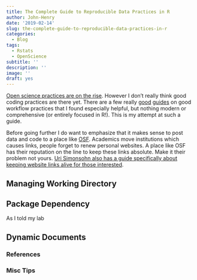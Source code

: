 ```yaml
---
title: The Complete Guide to Reproducible Data Practices in R
author: John-Henry
date: '2019-02-14'
slug: the-complete-guide-to-reproducible-data-practices-in-r
categories:
  - Blog
tags:
  - Rstats
  - OpenScience
subtitle: ''
description: ''
image: ''
draft: yes
---
```


[Open science practices are on the rise](https://youtu.be/tK03lp47w-I). However I don't really think good coding practices are there yet. There are a few really [good](https://www.tidyverse.org/articles/2017/12/workflow-vs-script/) [guides](https://web.stanford.edu/~gentzkow/research/CodeAndData.pdf) on good workflow practices that I found especially helpful, but nothing modern or comprehensive (or entirely focused in R!). This is my attempt at such a guide.

Before going further I do want to emphasize that it makes sense to post data and code to a place like [OSF](osf.io). Academics move institutions which causes links, people forget to renew personal websites. A place like OSF has their reputation on the line to keep these links absolute. Make it their problem not yours. [Uri Simonsohn also has a guide specifically about keeping website links alive for those interested](http://datacolada.org/34).


## Managing Working Directory


## Package Dependency
As I told my lab 

## Dynamic Documents


### References


### Misc Tips
